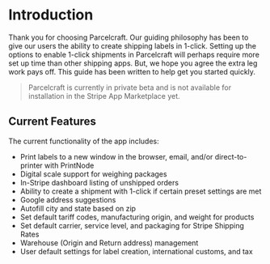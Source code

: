 # Introduction

Thank you for choosing Parcelcraft. Our guiding philosophy has been to give our users the ability to create shipping labels in 1-click. 
Setting up the options to enable 1-click shipments in Parcelcraft will perhaps require more set up time than other shipping apps. 
But, we hope you agree the extra leg work pays off.  This guide has been written to help get you started quickly.

> Parcelcraft is currently in private beta and is not available for installation in the Stripe App Marketplace yet.

## Current Features

The current functionality of the app includes:

- Print labels to a new window in the browser, email, and/or direct-to-printer with PrintNode
- Digital scale support for weighing packages
- In-Stripe dashboard listing of unshipped orders
- Ability to create a shipment with 1-click if certain preset settings are met
- Google address suggestions
- Autofill city and state based on zip
- Set default tariff codes, manufacturing origin, and weight for products
- Set default carrier, service level, and packaging for Stripe Shipping Rates
- Warehouse (Origin and Return address) management
- User default settings for label creation, international customs, and tax
